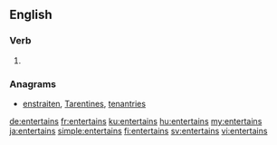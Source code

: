 ==English==

===Verb===
{{head|en|verb form}}

# {{en-third-person singular of|entertain}}

===Anagrams===
* [[enstraiten#English|enstraiten]], [[Tarentines#English|Tarentines]], [[tenantries#English|tenantries]]

[[de:entertains]]
[[fr:entertains]]
[[ku:entertains]]
[[hu:entertains]]
[[my:entertains]]
[[ja:entertains]]
[[simple:entertains]]
[[fi:entertains]]
[[sv:entertains]]
[[vi:entertains]]